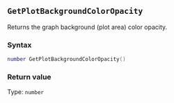::: {.minipage data-latex="{\textwidth}"}
## `GetPlotBackgroundColorOpacity`

Returns the graph background (plot area) color opacity.

### Syntax {-}

``` .lua
number GetPlotBackgroundColorOpacity()
```

### Return value {-}

Type: `number`
:::
